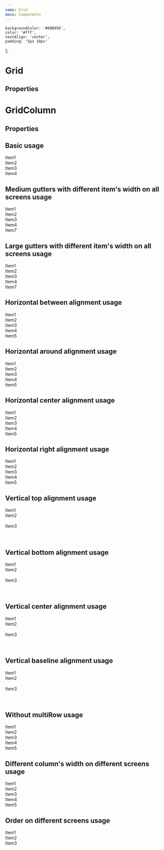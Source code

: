 ```yaml
---
name: Grid
menu: Components
---
```



    backgroundColor: '#00B956',
    color: '#fff',
    textAlign: 'center',
    padding: '5px 10px'
};

# Grid

## Properties

<PropsTable of={Grid} />

# GridColumn

## Properties

<PropsTable of={GridColumn} />

## Basic usage

<Playground>
    <Grid>
        <GridColumn><div style={itemView}>Item1</div></GridColumn>
        <GridColumn><div style={itemView}>Item2</div></GridColumn>
        <GridColumn><div style={itemView}>Item3</div></GridColumn>
        <GridColumn><div style={itemView}>Item4</div></GridColumn>
    </Grid>
</Playground>

## Medium gutters with different item's width on all screens usage

<Playground>
    <Grid guttersLeft="medium" guttersBottom="medium">
        <GridColumn all="5"><div style={itemView}>Item1</div></GridColumn>
        <GridColumn all="2"><div style={itemView}>Item2</div></GridColumn>
        <GridColumn all="1"><div style={itemView}>Item3</div></GridColumn>
        <GridColumn all="3"><div style={itemView}>Item4</div></GridColumn>
        <GridColumn all="12"><div style={itemView}>Item7</div></GridColumn>
    </Grid>
</Playground>

## Large gutters with different item's width on all screens usage

<Playground>
    <Grid guttersLeft="large" guttersBottom="large">
        <GridColumn all="5"><div style={itemView}>Item1</div></GridColumn>
        <GridColumn all="2"><div style={itemView}>Item2</div></GridColumn>
        <GridColumn all="1"><div style={itemView}>Item3</div></GridColumn>
        <GridColumn all="3"><div style={itemView}>Item4</div></GridColumn>
        <GridColumn all="12"><div style={itemView}>Item7</div></GridColumn>
    </Grid>
</Playground>

## Horizontal between alignment usage

<Playground>
    <Grid guttersLeft="large" guttersBottom="large" hAlign="between">
        <GridColumn all="6"><div style={itemView}>Item1</div></GridColumn>
        <GridColumn all="5"><div style={itemView}>Item2</div></GridColumn>
        <GridColumn all="4"><div style={itemView}>Item3</div></GridColumn>
        <GridColumn all="3"><div style={itemView}>Item4</div></GridColumn>
        <GridColumn all="2"><div style={itemView}>Item5</div></GridColumn>
    </Grid>
</Playground>

## Horizontal around alignment usage

<Playground>
    <Grid guttersLeft="large" guttersBottom="large" hAlign="around">
        <GridColumn all="6"><div style={itemView}>Item1</div></GridColumn>
        <GridColumn all="5"><div style={itemView}>Item2</div></GridColumn>
        <GridColumn all="4"><div style={itemView}>Item3</div></GridColumn>
        <GridColumn all="3"><div style={itemView}>Item4</div></GridColumn>
        <GridColumn all="2"><div style={itemView}>Item5</div></GridColumn>
    </Grid>
</Playground>

## Horizontal center alignment usage

<Playground>
    <Grid guttersLeft="large" guttersBottom="large" hAlign="center">
        <GridColumn all="6"><div style={itemView}>Item1</div></GridColumn>
        <GridColumn all="5"><div style={itemView}>Item2</div></GridColumn>
        <GridColumn all="4"><div style={itemView}>Item3</div></GridColumn>
        <GridColumn all="3"><div style={itemView}>Item4</div></GridColumn>
        <GridColumn all="2"><div style={itemView}>Item5</div></GridColumn>
    </Grid>
</Playground>

## Horizontal right alignment usage

<Playground>
    <Grid guttersLeft="large" guttersBottom="large" hAlign="right">
        <GridColumn all="6"><div style={itemView}>Item1</div></GridColumn>
        <GridColumn all="5"><div style={itemView}>Item2</div></GridColumn>
        <GridColumn all="4"><div style={itemView}>Item3</div></GridColumn>
        <GridColumn all="3"><div style={itemView}>Item4</div></GridColumn>
        <GridColumn all="2"><div style={itemView}>Item5</div></GridColumn>
    </Grid>
</Playground>

## Vertical top alignment usage

<Playground>
    <Grid guttersLeft="medium" hAlign="between" vAlign="top">
        <GridColumn all="4"><div style={itemView}>Item1</div></GridColumn>
        <GridColumn all="4"><div style={itemView}>Item2 <br/><br/></div></GridColumn>
        <GridColumn all="4"><div style={itemView}>Item3 <br/><br/><br/></div></GridColumn>
    </Grid>
</Playground>

## Vertical bottom alignment usage

<Playground>
    <Grid guttersLeft="medium" hAlign="between" vAlign="bottom">
        <GridColumn all="4"><div style={itemView}>Item1</div></GridColumn>
        <GridColumn all="4"><div style={itemView}>Item2 <br/><br/></div></GridColumn>
        <GridColumn all="4"><div style={itemView}>Item3 <br/><br/><br/></div></GridColumn>
    </Grid>
</Playground>

## Vertical center alignment usage

<Playground>
    <Grid guttersLeft="medium" hAlign="between" vAlign="center">
        <GridColumn all="4"><div style={itemView}>Item1</div></GridColumn>
        <GridColumn all="4"><div style={itemView}>Item2 <br/><br/></div></GridColumn>
        <GridColumn all="4"><div style={itemView}>Item3 <br/><br/><br/></div></GridColumn>
    </Grid>
</Playground>

## Vertical baseline alignment usage

<Playground>
    <Grid guttersLeft="medium" hAlign="between" vAlign="baseline">
        <GridColumn all="4"><div style={itemView}>Item1</div></GridColumn>
        <GridColumn all="4"><div style={itemView}>Item2 <br/><br/></div></GridColumn>
        <GridColumn all="4"><div style={itemView}>Item3 <br/><br/><br/></div></GridColumn>
    </Grid>
</Playground>

## Without multiRow usage

<Playground>
    <Grid guttersLeft="medium" multiRow={false}>
        <GridColumn all="12"><div style={itemView}>Item1</div></GridColumn>
        <GridColumn all="5"><div style={itemView}>Item2</div></GridColumn>
        <GridColumn all="5"><div style={itemView}>Item3</div></GridColumn>
        <GridColumn all="2"><div style={itemView}>Item4</div></GridColumn>
        <GridColumn all="2"><div style={itemView}>Item5</div></GridColumn>
    </Grid>
</Playground>

## Different column's width on different screens usage

<Playground>
    <Grid guttersLeft="medium" guttersBottom="medium">
        <GridColumn all="6" tablet="4" mobile="2"><div style={itemView}>Item1</div></GridColumn>
        <GridColumn all="5" wide="7" tablet="9" mobile="11"><div style={itemView}>Item2</div></GridColumn>
        <GridColumn all="4" tablet="3" desktop="4"><div style={itemView}>Item3</div></GridColumn>
        <GridColumn all="3" wide="12"><div style={itemView}>Item4</div></GridColumn>
        <GridColumn all="2"><div style={itemView}>Item5</div></GridColumn>
    </Grid>
</Playground>

## Order on different screens usage

<Playground>
    <Grid guttersLeft="medium" guttersBottom="medium">
        <GridColumn all="2" mobile="6" orderTablet="3"><div style={itemView}>Item1</div></GridColumn>
        <GridColumn all="8" mobile="12" orderMobile="3"><div style={itemView}>Item2</div></GridColumn>
        <GridColumn all="2" mobile="6" orderMobile="2"><div style={itemView}>Item3</div></GridColumn>
    </Grid>
</Playground>
